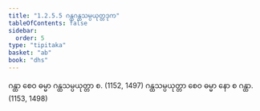 ```yaml
---
title: "1.2.5.5 ဂန္ထဂန္ထသမ္ပယုတ္တဒုက"
tableOfContents: false
sidebar:
  order: 5
type: "tipitaka"
basket: "ab"
book: "dhs"
---
```



<DynamicBreadcrumb />

<Division number="52" book="dhs">

<Paragraph number="131" book="dhs">
ဂန္ထာ စေဝ ဓမ္မာ ဂန္ထသမ္ပယုတ္တာ စ. (<Emphasis>1152, 1497</Emphasis>)
</Paragraph>

<Paragraph number="132" book="dhs">
ဂန္ထသမ္ပယုတ္တာ စေဝ ဓမ္မာ နော စ ဂန္ထာ. (<Emphasis>1153, 1498</Emphasis>)
</Paragraph>
</Division>